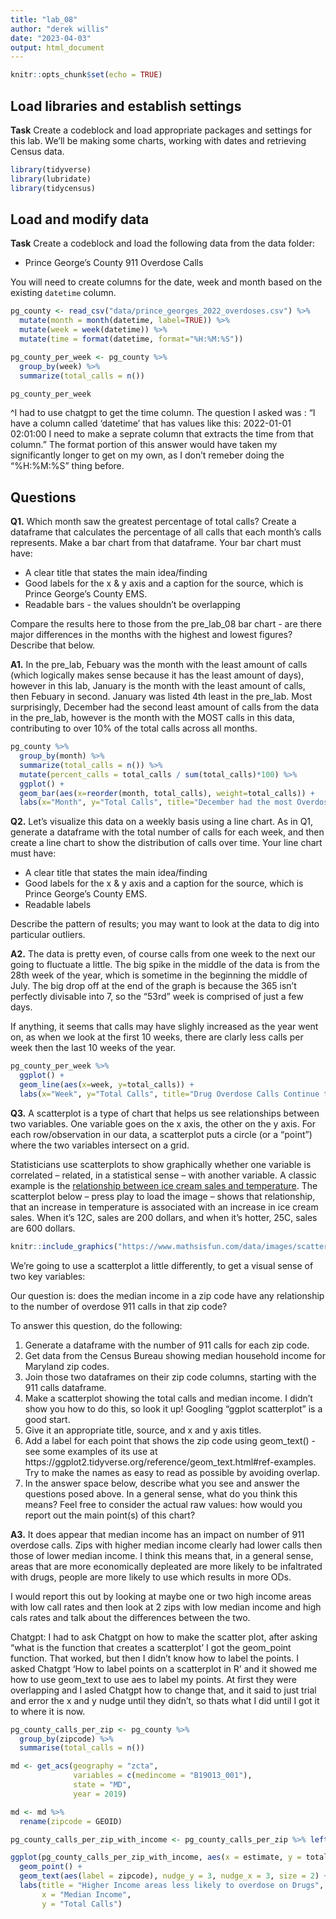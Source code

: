 ```yaml
---
title: "lab_08"
author: "derek willis"
date: "2023-04-03"
output: html_document
---
```


```r
knitr::opts_chunk$set(echo = TRUE)
```

## Load libraries and establish settings

**Task** Create a codeblock and load appropriate packages and settings for this lab. We'll be making some charts, working with dates and retrieving Census data.

```r
library(tidyverse)
library(lubridate)
library(tidycensus)
```


## Load and modify data

**Task** Create a codeblock and load the following data from the data folder:

* Prince George's County 911 Overdose Calls

You will need to create columns for the date, week and month based on the existing `datetime` column.

```r
pg_county <- read_csv("data/prince_georges_2022_overdoses.csv") %>%
  mutate(month = month(datetime, label=TRUE)) %>%
  mutate(week = week(datetime)) %>%
  mutate(time = format(datetime, format="%H:%M:%S"))
```

```r
pg_county_per_week <- pg_county %>%
  group_by(week) %>%
  summarize(total_calls = n())

pg_county_per_week
```


^I had to use chatgpt to get the time column. The question I asked was : "I have a column called 'datetime' that has values like this: 2022-01-01 02:01:00   I need to make a seprate column that extracts the time from that column." The format portion of this answer would have taken my significantly longer to get on my own, as I don't remeber doing the "%H:%M:%S" thing before. 

## Questions 

**Q1.** Which month saw the greatest percentage of total calls? Create a dataframe that calculates the percentage of all calls that each month's calls represents. Make a bar chart from that dataframe. Your bar chart must have:

* A clear title that states the main idea/finding
* Good labels for the x & y axis and a caption for the source, which is Prince George's County EMS.
* Readable bars - the values shouldn't be overlapping

Compare the results here to those from the pre_lab_08 bar chart - are there major differences in the months with the highest and lowest figures? Describe that below.

**A1.** In the pre_lab, Febuary was the month with the least amount of calls (which logically makes sense because it has the least amount of days), however in this lab, January is the month with the least amount of calls, then Febuary in second. January was listed 4th least in the pre_lab. Most surprisingly, December had the second least amount of calls from the data in the pre_lab, however is the month with the MOST calls in this data, contributing to over 10% of the total calls across all months.  

```r
pg_county %>%
  group_by(month) %>%
  summarize(total_calls = n()) %>%
  mutate(percent_calls = total_calls / sum(total_calls)*100) %>%
  ggplot() +
  geom_bar(aes(x=reorder(month, total_calls), weight=total_calls)) +
  labs(x="Month", y="Total Calls", title="December had the most Overdose Calls of any Month in PG County", caption = "Prince George's County EMS")
```



**Q2.** Let's visualize this data on a weekly basis using a line chart. As in Q1, generate a dataframe with the total number of calls for each week, and then create a line chart to show the distribution of calls over time. Your line chart must have:

* A clear title that states the main idea/finding
* Good labels for the x & y axis and a caption for the source, which is Prince George's County EMS.
* Readable labels

Describe the pattern of results; you may want to look at the data to dig into particular outliers.

**A2.** The data is pretty even, of course calls from one week to the next our going to fluctuate a little. The big spike in the middle of the data is from the 28th week of the year, which is sometime in the beginning the middle of July. The big drop off at the end of the graph is because the 365 isn't perfectly divisable into 7, so the "53rd" week is comprised of just a few days. 

If anything, it seems that calls may have slighly increased as the year went on, as when we look at the first 10 weeks, there are clarly less calls per week then the last 10 weeks of the year. 


```r
pg_county_per_week %>%
  ggplot() +
  geom_line(aes(x=week, y=total_calls)) +
  labs(x="Week", y="Total Calls", title="Drug Overdose Calls Continue to Increase Throughout the Year", caption ="Prince George's County EMS")
```

**Q3.**  A scatterplot is a type of chart that helps us see relationships between two variables. One variable goes on the x axis, the other on the y axis.  For each row/observation in our data, a scatterplot puts a circle (or a "point") where the two variables intersect on a grid. 

Statisticians use scatterplots to show graphically whether one variable is correlated -- related, in a statistical sense -- with another variable.  A classic example is the [relationship between ice cream sales and temperature](https://www.mathsisfun.com/data/scatter-xy-plots.html). The scatterplot below -- press play to load the image -- shows that relationship, that an increase in temperature is associated with an increase in ice cream sales. When it's 12C, sales are 200 dollars, and when it's hotter, 25C, sales are 600 dollars.

```r
knitr::include_graphics("https://www.mathsisfun.com/data/images/scatter-ice-cream1.svg")
```

We're going to use a scatterplot a little differently, to get a visual sense of two key variables: 

Our question is: does the median income in a zip code have any relationship to the number of overdose 911 calls in that zip code?

To answer this question, do the following:

1. Generate a dataframe with the number of 911 calls for each zip code.
2. Get data from the Census Bureau showing median household income for Maryland zip codes.
3. Join those two dataframes on their zip code columns, starting with the 911 calls dataframe.
4. Make a scatterplot showing the total calls and median income. I didn't show you how to do this, so look it up! Googling "ggplot scatterplot" is a good start.
5. Give it an appropriate title, source, and x and y axis titles.
6. Add a label for each point that shows the zip code using geom_text() - see some examples of its use at https://ggplot2.tidyverse.org/reference/geom_text.html#ref-examples. Try to make the names as easy to read as possible by avoiding overlap.
7. In the answer space below, describe what you see and answer the questions posed above. In a general sense, what do you think this means? Feel free to consider the actual raw values: how would you report out the main point(s) of this chart?

**A3.**  It does appear that median income has an impact on number of 911 overdose calls. Zips with higher median income clearly had lower calls then those of lower median income. I think this means that, in a general sense, areas that are more economically depleated are more likely to be infaltrated with drugs, people are more likely to use which results in more ODs. 

I would report this out by looking at maybe one or two high income areas with low call rates and then look at 2 zips with low median income and high cals rates and talk about the differences between the two.

Chatgpt:  I had to ask Chatgpt on how to make the scatter plot, after asking "what is the function that creates a scatterplot' I got the geom_point function. That worked, but then I didn't know how to label the points. I asked Chatgpt 'How to label points on a scatterplot in R' and it showed me how to use geom_text to use aes to label my points. At first they were overlapping and I asled Chatgpt how to change that, and it said to just trial and error the x and y nudge until they didn't, so thats what I did until I got it to where it is now. 

```r
pg_county_calls_per_zip <- pg_county %>%
  group_by(zipcode) %>%
  summarise(total_calls = n())
```

```r
md <- get_acs(geography = "zcta",
              variables = c(medincome = "B19013_001"),
              state = "MD",
              year = 2019)

md <- md %>% 
  rename(zipcode = GEOID)
```

```r
pg_county_calls_per_zip_with_income <- pg_county_calls_per_zip %>% left_join(md, by='zipcode')
```

```r
ggplot(pg_county_calls_per_zip_with_income, aes(x = estimate, y = total_calls)) +
  geom_point() +
  geom_text(aes(label = zipcode), nudge_y = 3, nudge_x = 3, size = 2) +
  labs(title = "Higher Income areas less likely to overdose on Drugs",
       x = "Median Income",
       y = "Total Calls")
```



